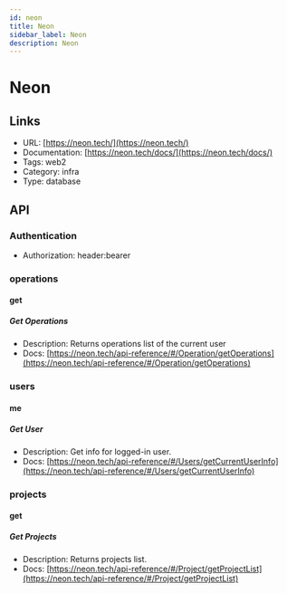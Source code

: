 ```yaml
---
id: neon
title: Neon
sidebar_label: Neon
description: Neon
---
```


# Neon

## Links

* URL: [https://neon.tech/](https://neon.tech/)
* Documentation: [https://neon.tech/docs/](https://neon.tech/docs/)
* Tags: web2
* Category: infra
* Type: database

## API

### Authentication

* Authorization: header:bearer

### operations

#### get

##### Get Operations

* Description: Returns operations list of the current user
* Docs: [https://neon.tech/api-reference/#/Operation/getOperations](https://neon.tech/api-reference/#/Operation/getOperations)

### users

#### me

##### Get User

* Description: Get info for logged-in user.
* Docs: [https://neon.tech/api-reference/#/Users/getCurrentUserInfo](https://neon.tech/api-reference/#/Users/getCurrentUserInfo)

### projects

#### get

##### Get Projects

* Description: Returns projects list.
* Docs: [https://neon.tech/api-reference/#/Project/getProjectList](https://neon.tech/api-reference/#/Project/getProjectList)
